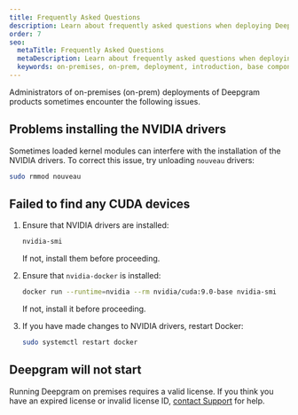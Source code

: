 ```yaml
---
title: Frequently Asked Questions
description: Learn about frequently asked questions when deploying Deepgram products on premises.
order: 7
seo:
  metaTitle: Frequently Asked Questions
  metaDescription: Learn about frequently asked questions when deploying Deepgram products on premises.
  keywords: on-premises, on-prem, deployment, introduction, base components, base, faq, questions
---
```


Administrators of on-premises (on-prem) deployments of Deepgram products sometimes encounter the following issues.

## Problems installing the NVIDIA drivers

Sometimes loaded kernel modules can interfere with the installation of the NVIDIA drivers. To correct this issue, try unloading `nouveau` drivers:

```bash
sudo rmmod nouveau
```

## Failed to find any CUDA devices

1. Ensure that NVIDIA drivers are installed:

    ```bash
    nvidia-smi
    ```

    If not, install them before proceeding.

2. Ensure that `nvidia-docker` is installed:

    ```bash
    docker run --runtime=nvidia --rm nvidia/cuda:9.0-base nvidia-smi
    ```

    If not, install it before proceeding.

3. If you have made changes to NVIDIA drivers, restart Docker:

    ```bash
    sudo systemctl restart docker
     ```

## Deepgram will not start

Running Deepgram on premises requires a valid license. If you think you have an expired license or invalid license ID, [contact Support](/support/) for help.
